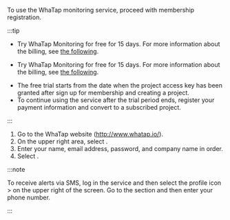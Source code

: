 To use the WhaTap monitoring service, proceed with membership registration.

:::tip

<InDoc product='quick-guide'>

- Try WhaTap Monitoring for free for 15 days. For more information about the billing, see [the following](/management/billing). 

</InDoc>
<Xclude product='quick-guide'>

- Try WhaTap Monitoring for free for 15 days. For more information about the billing, see [the following](/management/billing). 

</Xclude>

- The free trial starts from the date when the project access key has been granted after sign up for membership and creating a project.
- To continue using the service after the trial period ends, register your payment information and convert to a subscribed project.

:::

1. Go to the WhaTap website (http://www.whatap.io/).
2. On the upper right area, select <Link to='https://www.whatap.io/en/signup/' target='_blank'><Cmdname sid="freetrial" /></Link>.
3. Enter your name, email address, password, and company name in order.
4. Select <Cmdname sid="landingSignup" className="uitext" />.

:::note

To receive alerts via SMS, log in the service and then select the profile icon > <Cmdname sid="MNU07360" className="uitext" /> on the upper right of the screen. Go to the <Cmdname sid="account_user_phone" className="uitext" /> section and then enter your phone number.

:::
